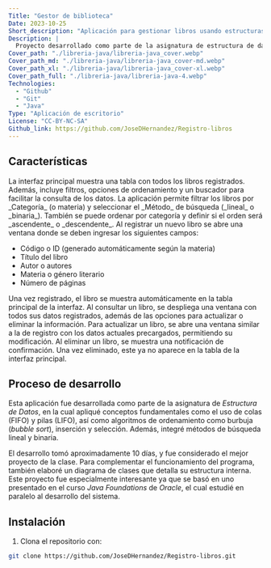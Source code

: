 ```yaml
---
Title: "Gestor de biblioteca"
Date: 2023-10-25
Short_description: "Aplicación para gestionar libros usando estructuras de datos."
Description: |
  Proyecto desarrollado como parte de la asignatura de estructura de datos. La aplicación permite registrar libros, filtrarlos, ordenarlos y realizar búsquedas aplicando estructuras como pilas y colas, además de algoritmos de ordenamiento y búsqueda.
Cover_path: "./libreria-java/libreria-java_cover.webp"
Cover_path_md: "./libreria-java/libreria-java_cover-md.webp"
Cover_path_xl: "./libreria-java/libreria-java_cover-xl.webp"
Cover_path_full: "./libreria-java/libreria-java-4.webp"
Technologies:
  - "Github"
  - "Git"
  - "Java"
Type: "Aplicación de escritorio"
License: "CC-BY-NC-SA"
Github_link: https://github.com/JoseDHernandez/Registro-libros
---
```



<HeroProject
  Tile={frontmatter.Title}
  Img={Image5}
  Release={frontmatter.Date}
  Description={frontmatter.Description}
  Technologies={frontmatter.Technologies}
  Github_link={frontmatter.Github_link}
  Demo_link={frontmatter?.Demo_link}
  License={frontmatter.License}
/>

## Características

<FeatureCard title="Interfaz inicial" image={Image1}>
  La interfaz principal muestra una tabla con todos los libros registrados.
  Además, incluye filtros, opciones de ordenamiento y un buscador para facilitar
  la consulta de los datos.
</FeatureCard>

<FeatureCard title="Filtros" image={Image2}>
  La aplicación permite filtrar los libros por _Categoría_ (o materia) y
  seleccionar el _Método_ de búsqueda (_lineal_ o _binaria_). También se puede
  ordenar por categoría y definir si el orden será _ascendente_ o _descendente_.
</FeatureCard>

<FeatureCard title="Registro de libros" image={Image3}>
  Al registrar un nuevo libro se abre una ventana donde se deben ingresar los siguientes campos:

- Código o ID (generado automáticamente según la materia)
- Título del libro
- Autor o autores
- Materia o género literario
- Número de páginas

</FeatureCard>

<FeatureCard title="Libro registrado" image={Image4}>
  Una vez registrado, el libro se muestra automáticamente en la tabla principal
  de la interfaz.
</FeatureCard>

<FeatureCard title="Información de cada libro" image={Image5}>
  Al consultar un libro, se despliega una ventana con todos sus datos
  registrados, además de las opciones para actualizar o eliminar la información.
</FeatureCard>

<FeatureCard title="Actualizar libros" image={Image6}>
  Para actualizar un libro, se abre una ventana similar a la de registro con los
  datos actuales precargados, permitiendo su modificación.
</FeatureCard>

<FeatureCard title="Eliminación de libros" image={Image7}>
  Al eliminar un libro, se muestra una notificación de confirmación. Una vez
  eliminado, este ya no aparece en la tabla de la interfaz principal.
</FeatureCard>

## Proceso de desarrollo

Esta aplicación fue desarrollada como parte de la asignatura de _Estructura de Datos_, en la cual apliqué conceptos fundamentales como el uso de colas (FIFO) y pilas (LIFO), así como algoritmos de ordenamiento como burbuja (_bubble sort_), inserción y selección. Además, integré métodos de búsqueda lineal y binaria.

El desarrollo tomó aproximadamente 10 días, y fue considerado el mejor proyecto de la clase. Para complementar el funcionamiento del programa, también elaboré un diagrama de clases que detalla su estructura interna. Este proyecto fue especialmente interesante ya que se basó en uno presentado en el curso _Java Foundations_ de _Oracle_, el cual estudié en paralelo al desarrollo del sistema.

## Instalación

1. Clona el repositorio con:

```bash
git clone https://github.com/JoseDHernandez/Registro-libros.git
```
